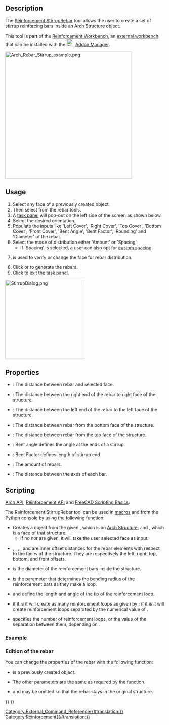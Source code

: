 <languages/>

<div class="mw-translate-fuzzy">
{{Docnav
|[[Arch_Rebar_BentShape/pt-br|Armadura moldada]]
|[[Arch_Rebar_Helical/pt-br|Armadura helicoidal]]
|[[Arch_Workbench/pt-br|Arch]]
|IconL=Arch_Rebar_BentShape.svg
|IconR=Arch_Rebar_Helical.svg
|IconC=Workbench_Arch.svg
}}
</div>

{{GuiCommand
|Name=Reinforcement StirrupRebar
|MenuLocation=3D/BIM → Reinforcement tools → Stirrup
|Workbenches=[[Reinforcement_Workbench|Reinforcement]], [[BIM_Workbench|BIM]]
|Version=0.17
|SeeAlso=
}}

==Description==

The [[Reinforcement_StirrupRebar|Reinforcement StirrupRebar]] tool allows the user to create a set of stirrup reinforcing bars inside an [[Arch_Structure|Arch Structure]] object.

This tool is part of the [[Reinforcement_Workbench|Reinforcement Workbench]], an [[External_workbenches|external workbench]] that can be installed with the [[Image:Std_AddonMgr.svg|24px]] [[Std_AddonMgr|Addon Manager]].

[[Image:Arch_Rebar_Stirrup_example.png|400px]]
{{Caption|One set of stirrup reinforcement bars inside an [[Arch Structure|Arch Structure]] object}}

==Usage==

# Select any face of a previously created {{Button|[[Image:Arch_Structure.svg|16px]] [[Arch Structure|Arch Structure]]}} object.
# Then select {{Button|[[Image:Reinforcement_StirrupRebar.svg|16px]] [[Reinforcement_StirrupRebar|Stirrup]]}} from the rebar tools.
# A [[Task_panel|task panel]] will pop-out on the left side of the screen as shown below.
# Select the desired orientation.
# Populate the inputs like 'Left Cover', 'Right Cover', 'Top Cover', 'Bottom Cover', 'Front Cover', 'Bent Angle', 'Bent Factor', 'Rounding' and 'Diameter' of the rebar.
# Select the mode of distribution either 'Amount' or 'Spacing'.
#* If 'Spacing' is selected, a user can also opt for [[Reinforcement_Custom_Spacing|custom spacing]].
# {{Button|Pick Selected Face}} is used to verify or change the face for rebar distribution.
# Click {{Button|OK}} or {{Button|Apply}} to generate the rebars.
# Click {{Button|Cancel}} to exit the task panel.

[[Image:StirrupDialog.png|250px]]
{{Caption|Task panel for the tool}}

==Properties== 

* {{PropertyData|Front Cover}}: The distance between rebar and selected face.
* {{PropertyData|Right Cover}}: The distance between the right end of the rebar to right face of the structure.
* {{PropertyData|Left Cover}}: The distance between the left end of the rebar to the left face of the structure.
* {{PropertyData|Bottom Cover}}: The distance between rebar from the bottom face of the structure.
* {{PropertyData|Top Cover}}: The distance between rebar from the top face of the structure.
* {{PropertyData|Bent Angle}}: Bent angle defines the angle at the ends of a stirrup.
* {{PropertyData|Bent Factor}}: Bent Factor defines length of stirrup end.
* {{PropertyData|Amount}}: The amount of rebars.
* {{PropertyData|Spacing}}: The distance between the axes of each bar.

==Scripting==

{{Emphasis|See also:}} [[Arch API|Arch API]], [[Reinforcement API|Reinforcement API]] and [[FreeCAD Scripting Basics|FreeCAD Scripting Basics]].

The Reinforcement StirrupRebar tool can be used in [[Macros|macros]] and from the [[Python|Python]] console by using the following function:
{{Code|code=
Rebar = makeStirrup(l_cover, r_cover, t_cover, b_cover, f_cover,
                    bentAngle, bentFactor, diameter, rounding, amount_spacing_check, amount_spacing_value,
                    structure=None, facename=None)
}}

* Creates a {{incode|Rebar}} object from the given {{incode|structure}}, which is an [[Arch Structure|Arch Structure]], and {{incode|facename}}, which is a face of that structure.
** If no {{incode|structure}} nor {{incode|facename}} are given, it will take the user selected face as input.
* {{incode|l_cover}}, {{incode|r_cover}}, {{incode|t_cover}}, {{incode|b_cover}}, and {{incode|f_cover}} are inner offset distances for the rebar elements with respect to the faces of the structure. They are respectively the left, right, top, bottom, and front offsets.
* {{incode|diameter}} is the diameter of the reinforcement bars inside the structure.
* {{incode|rounding}} is the parameter that determines the bending radius of the reinforcement bars as they make a loop.
* {{incode|bentLength}} and {{incode|bentAngle}} define the length and angle of the tip of the reinforcement loop.
* {{incode|amount_spacing_check}} if it is {{incode|True}} it will create as many reinforcement loops as given by {{incode|amount_spacing_value}}; if it is {{incode|False}} it will create reinforcement loops separated by the numerical value of {{incode|amount_spacing_value}}.
* {{incode|amount_spacing_value}} specifies the number of reinforcement loops, or the value of the separation between them, depending on {{incode|amount_spacing_check}}.

=== Example ===

{{Code|code=
import Draft, Arch, Stirrup

# It doesn't work if the structure is not based on a face
# Structure = Arch.makeStructure(length=1000, width=400, height=400)

Rect = Draft.makeRectangle(400, 400)
Structure = Arch.makeStructure(Rect, height=1600)
Structure.ViewObject.Transparency = 80
FreeCAD.ActiveDocument.recompute()

Rebar = Stirrup.makeStirrup(20, 20, 20, 20, 20,
                            115, 4, 8, 2, True, 10, Structure, "Face6")
}}

=== Edition of the rebar ===

You can change the properties of the rebar with the following function:

{{Code|code=
editStirrup(Rebar, l_cover, r_cover, t_cover, b_cover, f_cover,
            bentAngle, bentFactor, diameter, rounding, amount_spacing_check, amount_spacing_value,
            structure=None, facename=None)
}}

* {{incode|Rebar}} is a previously created {{incode|StirrupRebar}} object.
* The other parameters are the same as required by the {{incode|makeStirrup()}} function.
* {{incode|structure}} and {{incode|facename}} may be omitted so that the rebar stays in the original structure.

{{Code|code=
import Stirrup

Stirrup.editStirrup(Rebar, 20, 20, 20, 20, 50,
                    100, 4, 14, 8, True, 8)
}}


{{Docnav
|[[Reinforcement_LShapeRebar|LShapeRebar]]
|[[Reinforcement_BentShapeRebar|BentShapeRebar]]
|[[Reinforcement_Workbench|Reinforcement]]
|IconL=Reinforcement_LShapeRebar.svg
|IconR=Reinforcement_BentShapeRebar.svg
|IconC=Reinforcement_Workbench.svg
}}

[[Category:External_Command_Reference{{#translation:}}]]
[[Category:Reinforcement{{#translation:}}]]
{{BIM_Tools_navi{{#translation:}}}}
{{Userdocnavi{{#translation:}}}}